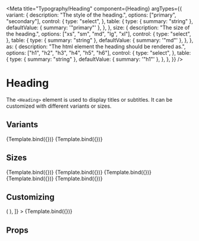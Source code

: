 
<Meta
  title="Typography/Heading"
  component={Heading}
  argTypes={{
    variant: {
      description: "The style of the heading.",
      options: ["primary", "secondary"],
      control: {
        type: "select",
      },
      table: {
        type: { summary: "string" },
        defaultValue: { summary: '"primary"' },
      },
    },
    size: {
      description: "The size of the heading.",
      options: ["xs", "sm", "md", "lg", "xl"],
      control: {
        type: "select",
      },
      table: {
        type: { summary: "string" },
        defaultValue: { summary: '"md"' },
      },
    },
    as: {
      description: "The html element the heading should be rendered as.",
      options: ["h1", "h2", "h3", "h4", "h5", "h6"],
      control: {
        type: "select",
      },
      table: {
        type: { summary: "string" },
        defaultValue: { summary: '"h1"' },
      },
    },
  }}
/>


# Heading

The `<Heading>` element is used to display titles or subtitles.
It can be customized with different variants or sizes.

## Variants

<Canvas>
  <Story name="Default">{Template.bind({})}</Story>
  <Story name="Secondary" args={{ variant: "secondary" }}>
    {Template.bind({})}
  </Story>
</Canvas>

## Sizes

<Canvas>
  <Story name="ExtraSmall" args={{ size: "xs" }}>
    {Template.bind({})}
  </Story>
  <Story name="Small" args={{ size: "sm" }}>
    {Template.bind({})}
  </Story>
  <Story name="Medium" args={{ size: "md" }}>
    {Template.bind({})}
  </Story>
  <Story name="Large" args={{ size: "lg" }}>
    {Template.bind({})}
  </Story>
  <Story name="ExtraLarge" args={{ size: "xl" }}>
    {Template.bind({})}
  </Story>
</Canvas>

## Customizing

<Canvas>
  <Story
    name="Customized"
    decorators={[
      (Story) => (
        <ThemeProvider
          theme={{
            heading: {
              sizes: {
                md: "text-5xl text-sky-500",
              },
            },
          }}
        >
          <Story />
        </ThemeProvider>
      ),
    ]}
  >
    {Template.bind({})}
  </Story>
</Canvas>

## Props

<ArgsTable story="Medium" />
